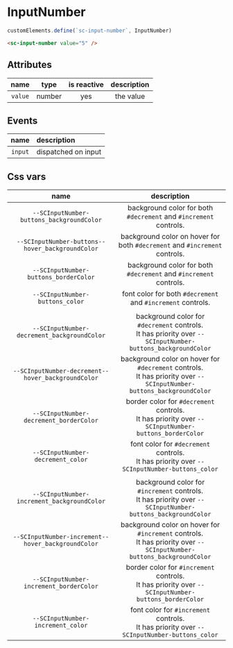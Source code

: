 # InputNumber

```typescript
customElements.define(`sc-input-number`, InputNumber)
```
```html
<sc-input-number value="5" />
```

## Attributes

| name       |  type   | is reactive | description |
| :--------: | :-----: | :---------: | :---------: |
| `value`    | number  |     yes     | the value   |

## Events

| name     | description         |
| :------: | :------------------ |
| `input`  | dispatched on input |

## Css vars

| name                                                     | description                                                       |
| :------------------------------------------------------: | :---------------------------------------------------------------: |
| `--SCInputNumber-buttons_backgroundColor`                | background color for both `#decrement` and `#increment` controls. |
| `--SCInputNumber-buttons--hover_backgroundColor`         | background color on hover for both `#decrement` and `#increment` controls. |
| `--SCInputNumber-buttons_borderColor`                    | background color for both `#decrement` and `#increment` controls. |
| `--SCInputNumber-buttons_color`                          | font color for both `#decrement` and `#increment` controls.       |
|                                                          |                                                                   |
| `--SCInputNumber-decrement_backgroundColor`              | background color for `#decrement` controls.<br/> It has priority over `--SCInputNumber-buttons_backgroundColor` |
| `--SCInputNumber-decrement--hover_backgroundColor`       | background color on hover for `#decrement` controls.<br/> It has priority over `--SCInputNumber-buttons_backgroundColor` |
| `--SCInputNumber-decrement_borderColor`                  | border color for `#decrement` controls.<br/> It has priority over `--SCInputNumber-buttons_borderColor` |
| `--SCInputNumber-decrement_color`                        | font color for `#decrement` controls.<br/> It has priority over `--SCInputNumber-buttons_color` |
|                                                          |                                                                   |
| `--SCInputNumber-increment_backgroundColor`              | background color for `#increment` controls.<br/> It has priority over `--SCInputNumber-buttons_backgroundColor` |
| `--SCInputNumber-increment--hover_backgroundColor`       | background color on hover for `#increment` controls.<br/> It has priority over `--SCInputNumber-buttons_backgroundColor` |
| `--SCInputNumber-increment_borderColor`                  | border color for `#increment` controls.<br/> It has priority over `--SCInputNumber-buttons_borderColor` |
| `--SCInputNumber-increment_color`                        | font color for `#increment` controls.<br/> It has priority over `--SCInputNumber-buttons_color` |
